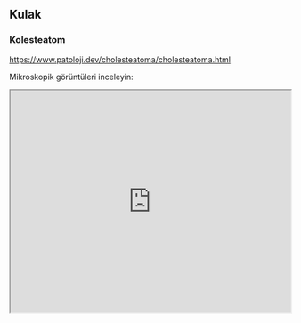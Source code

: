 ## Kulak

### Kolesteatom

<https://www.patoloji.dev/cholesteatoma/cholesteatoma.html>

Mikroskopik görüntüleri inceleyin:

<iframe src="https://www.patoloji.dev/cholesteatoma/cholesteatoma.html" style="height:400px;width:100%;" data-external="1">

</iframe>
